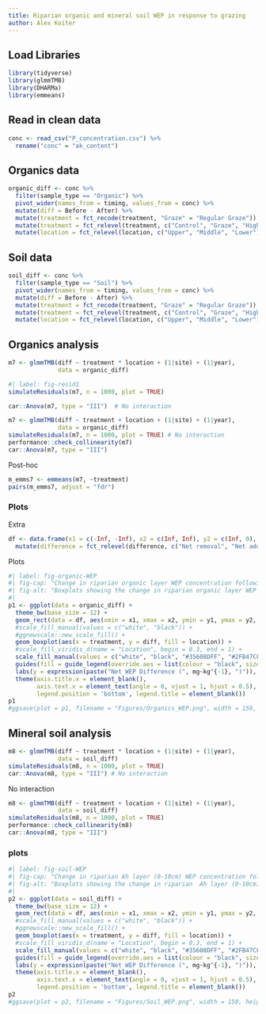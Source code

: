 ```yaml
---
title: Riparian organic and mineral soil WEP in response to grazing
author: Alex Koiter
---
```


## Load Libraries
```r
library(tidyverse)
library(glmmTMB)
library(DHARMa)
library(emmeans)
```

## Read in clean data 
```r
conc <- read_csv("P_concentration.csv") %>%
  rename("conc" = "ak_content")
```

## Organics data
```r

organic_diff <- conc %>%
  filter(sample_type == "Organic") %>%
  pivot_wider(names_from = timing, values_from = conc) %>%
  mutate(diff = Before - After) %>%
  mutate(treatment = fct_recode(treatment, "Graze" = "Regular Graze")) %>%
  mutate(treatment = fct_relevel(treatment, c("Control", "Graze", "High Graze", "Mow"))) %>%
  mutate(location = fct_relevel(location, c("Upper", "Middle", "Lower")))

```

## Soil data
```r
soil_diff <- conc %>%
  filter(sample_type == "Soil") %>%
  pivot_wider(names_from = timing, values_from = conc) %>%
  mutate(diff = Before - After) %>%
  mutate(treatment = fct_recode(treatment, "Graze" = "Regular Graze")) %>%
  mutate(treatment = fct_relevel(treatment, c("Control", "Graze", "High Graze", "Mow"))) %>%
  mutate(location = fct_relevel(location, c("Upper", "Middle", "Lower")))

```


## Organics analysis
```r
m7 <- glmmTMB(diff ~ treatment * location + (1|site) + (1|year),
              data = organic_diff)
```

```r
#| label: fig-resid1
simulateResiduals(m7, n = 1000, plot = TRUE)
```

```r
car::Anova(m7, type = "III")  # No interaction
```

```r
m7 <- glmmTMB(diff ~ treatment + location + (1|site) + (1|year),
              data = organic_diff)
simulateResiduals(m7, n = 1000, plot = TRUE) # No interaction
performance::check_collinearity(m7)
car::Anova(m7, type = "III")
```


Post-hoc
```r
m_emms7 <- emmeans(m7, ~treatment)
pairs(m_emms7, adjust = "fdr")
```

### Plots
Extra
```r

df <- data.frame(x1 = c(-Inf, -Inf), x2 = c(Inf, Inf), y2 = c(Inf, 0), y1 = c(0, -Inf), difference = c("Net removal", "Net addition")) %>%
  mutate(difference = fct_relevel(difference, c("Net removal", "Net addition"))) 
```
Plots
```r
#| label: fig-organic-WEP
#| fig-cap: "Change in riparian organic layer WEP concentration following grazing or mowing in each of the riparian zones. A significant effect of treatment was detected; however, the post-hoc analysis was not able to detect any significant (p < 0.05) pairwise contrasts."
#| fig-alt: "Boxplots showing the change in riparian organic layer WEP concentration following grazing or mowing."
#|  
p1 <- ggplot(data = organic_diff) +
  theme_bw(base_size = 12) + 
  geom_rect(data = df, aes(xmin = x1, xmax = x2, ymin = y1, ymax = y2, fill = difference), alpha = 0.15) +
  #scale_fill_manual(values = c("white", "black")) +
  #ggnewscale::new_scale_fill() +
  geom_boxplot(aes(x = treatment, y = diff, fill = location)) +
  #scale_fill_viridis_d(name = "Location", begin = 0.3, end = 1) +
  scale_fill_manual(values = c("white", "black", "#35608DFF", "#2FB47CFF", "#FDE725FF")) +
  guides(fill = guide_legend(override.aes = list(colour = "black", size = 1))) +
  labs(y = expression(paste("Net WEP Difference (", mg~kg^{-1}, ")")), x = "Treatment") +
  theme(axis.title.x = element_blank(),
        axis.text.x = element_text(angle = 0, vjust = 1, hjust = 0.5),
        legend.position = 'bottom', legend.title = element_blank())
p1
#ggsave(plot = p1, filename = "Figures/Organics_WEP.png", width = 150, height = 100, units = "mm", dpi = 600)
```

## Mineral soil analysis
```r
m8 <- glmmTMB(diff ~ treatment * location + (1|site) + (1|year),
              data = soil_diff)
simulateResiduals(m8, n = 1000, plot = TRUE) 
car::Anova(m8, type = "III") # No interaction
```

No interaction
```r

m8 <- glmmTMB(diff ~ treatment + location + (1|site) + (1|year),
              data = soil_diff)
simulateResiduals(m8, n = 1000, plot = TRUE) 
performance::check_collinearity(m8)
car::Anova(m8, type = "III")
```

### plots
```r
#| label: fig-soil-WEP
#| fig-cap: "Change in riparian Ah layer (0-10cm) WEP concentration following grazing or mowing in each of the riparian zones. No significant effect of treatment or zone was detected."
#| fig-alt: "Boxplots showing the change in riparian  Ah layer (0-10cm) WEP concentration following grazing or mowing."
#|  
p2 <- ggplot(data = soil_diff) +
  theme_bw(base_size = 12) + 
  geom_rect(data = df, aes(xmin = x1, xmax = x2, ymin = y1, ymax = y2, fill = difference), alpha = 0.15) +
  #scale_fill_manual(values = c("white", "black")) +
  #ggnewscale::new_scale_fill() +
  geom_boxplot(aes(x = treatment, y = diff, fill = location)) +
  #scale_fill_viridis_d(name = "Location", begin = 0.3, end = 1) +
  scale_fill_manual(values = c("white", "black", "#35608DFF", "#2FB47CFF", "#FDE725FF")) +
  guides(fill = guide_legend(override.aes = list(colour = "black", size = 1))) +
  labs(y = expression(paste("Net WEP Difference (", mg~kg^{-1}, ")")), x = "Treatment") +
  theme(axis.title.x = element_blank(),
        axis.text.x = element_text(angle = 0, vjust = 1, hjust = 0.5),
        legend.position = 'bottom', legend.title = element_blank())
p2
#ggsave(plot = p2, filename = "Figures/Soil_WEP.png", width = 150, height = 100, units = "mm", dpi = 600)
```

